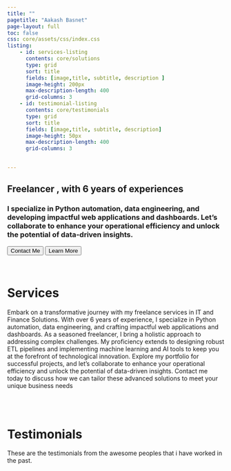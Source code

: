 ```yaml
---
title: ""
pagetitle: "Aakash Basnet"
page-layout: full
toc: false
css: core/assets/css/index.css
listing:
    - id: services-listing
      contents: core/solutions
      type: grid
      sort: title
      fields: [image,title, subtitle, description ]
      image-height: 200px 
      max-description-length: 400
      grid-columns: 3
    - id: testimonial-listing
      contents: core/testimonials
      type: grid
      sort: title
      fields: [image,title, subtitle, description]
      image-height: 50px 
      max-description-length: 400
      grid-columns: 3

    
---
```

::: {.hero-banner}
# Freelancer , with 6 years of experiences
### I specialize in Python automation, data engineering, and developing impactful web applications and dashboards. Let's collaborate to enhance your operational efficiency and unlock the potential of data-driven insights.
:::

<button class="btn-action-primary"> Contact Me </button>
<button class="btn-action-primary"> Learn More</button>
<br>

# Services


Embark on a transformative journey with my freelance services in IT and Finance Solutions. With over 6 years of experience, I specialize in Python automation, data engineering, and crafting impactful web applications and dashboards. As a seasoned freelancer, I bring a holistic approach to addressing complex challenges. My proficiency extends to designing robust ETL pipelines and implementing machine learning and AI tools to keep you at the forefront of technological innovation. Explore my portfolio for successful projects, and let's collaborate to enhance your operational efficiency and unlock the potential of data-driven insights. Contact me today to discuss how we can tailor these advanced solutions to meet your unique business needs
<br>
<br>

::: {.card-grid}
::: {#services-listing}
:::
:::


<br>

# Testimonials 
These are the testimonials from the awesome peoples that i have worked in the past.

<br>
<br>

::: {.testimonials-grid}
::: {#testimonial-listing}
:::
:::

<!-- C.alendly badge widget begin -->
<link href="https://assets.calendly.com/assets/external/widget.css" rel="stylesheet">
<script src="https://assets.calendly.com/assets/external/widget.js" type="text/javascript" async></script>
<script type="text/javascript">window.onload = function() { Calendly.initBadgeWidget({ url: 'https://calendly.com/basnetaakash17/30min', text: 'Schedule time with Aakash', color: '#0069ff', textColor: '#ffffff', branding: false }); }</script>
<!-- Calendly badge widget end -->